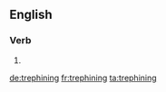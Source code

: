 ==English==

===Verb===
{{head|en}}

# {{present participle of|trephine}}

[[de:trephining]]
[[fr:trephining]]
[[ta:trephining]]